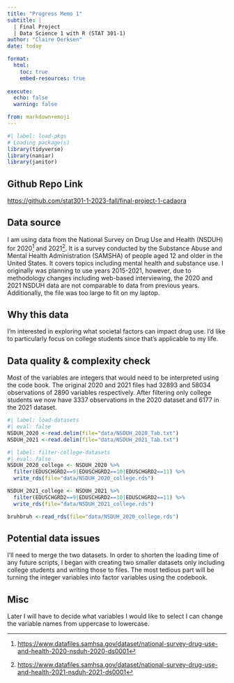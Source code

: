 ```yaml
---
title: "Progress Memo 1"
subtitle: |
  | Final Project 
  | Data Science 1 with R (STAT 301-1)
author: "Claire Derksen"
date: today

format:
  html:
    toc: true
    embed-resources: true
    
execute:
  echo: false
  warning: false

from: markdown+emoji 
---
```


```r
#| label: load-pkgs
# Loading package(s)
library(tidyverse)
library(naniar)
library(janitor)
```



::: {.callout-tip icon=false}

## Github Repo Link

[https://github.com/stat301-1-2023-fall/final-project-1-cadaora](https://github.com/stat301-1-2023-fall/final-project-1-cadaora)

:::


## Data source

I am using data from the National Survey on Drug Use and Health (NSDUH) for 2020^[[https://www.datafiles.samhsa.gov/dataset/national-survey-drug-use-and-health-2020-nsduh-2020-ds0001](https://www.datafiles.samhsa.gov/dataset/national-survey-drug-use-and-health-2020-nsduh-2020-ds0001)] and 2021^[[https://www.datafiles.samhsa.gov/dataset/national-survey-drug-use-and-health-2021-nsduh-2021-ds0001](https://www.datafiles.samhsa.gov/dataset/national-survey-drug-use-and-health-2021-nsduh-2021-ds0001)]. It is a survey conducted by the Substance Abuse and Mental Health Administration (SAMSHA) of people aged 12 and older in the United States. It covers topics including mental health and substance use. I originally was planning to use years 2015-2021, however, due to methodology changes including web-based interviewing, the 2020 and 2021 NSDUH data are not comparable to data from previous years. Additionally, the file was too large to fit on my laptop. 

## Why this data

I'm interested in exploring what societal factors can impact drug use. I'd like to particularly focus on college students since that's applicable to my life.

## Data quality & complexity check
Most of the variables are integers that would need to be interpreted using the code book. The original 2020 and 2021 files had 32893 and 58034 observations of 2890 variables respectively. After filtering only college students we now have 3337 observations in the 2020 dataset and 6177 in the 2021 dataset.
```r
#| label: load-datasets
#| eval: false
NSDUH_2020 <-read.delim(file="data/NSDUH_2020_Tab.txt")
NSDUH_2021 <-read.delim(file="data/NSDUH_2021_Tab.txt")
```

```r
#| label: filter-college-datasets
#| eval: false
NSDUH_2020_college <- NSDUH_2020 %>%
  filter(EDUSCHGRD2==9|EDUSCHGRD2==10|EDUSCHGRD2==11) %>%
  write_rds(file="data/NSDUH_2020_college.rds")

NSDUH_2021_college <- NSDUH_2021 %>%
  filter(EDUSCHGRD2==9|EDUSCHGRD2==10|EDUSCHGRD2==11) %>%
  write_rds(file="data/NSDUH_2021_college.rds")
```

```r
bruhbruh <-read_rds(file="data/NSDUH_2020_college.rds")
```

## Potential data issues
I'll need to merge the two datasets. In order to shorten the loading time of any future scripts, I began with creating two smaller datasets only including college students and writing those to files. The most tedious part will be turning the integer variables into factor variables using the codebook.


## Misc

 Later I will have to decide what variables I would like to select I can change the variable names from uppercase to lowercase.
